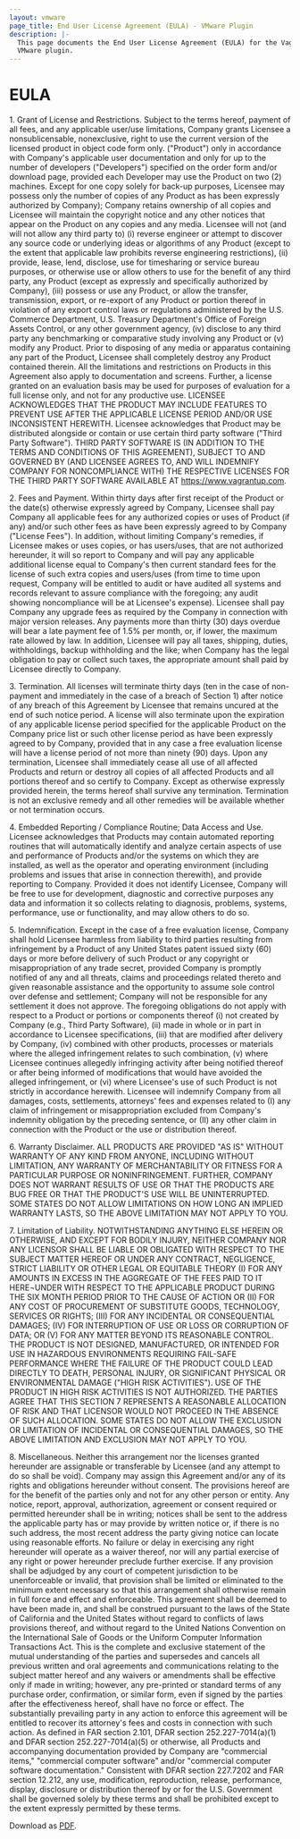```yaml
---
layout: vmware
page_title: End User License Agreement (EULA) - VMware Plugin
description: |-
  This page documents the End User License Agreement (EULA) for the Vagrant
  VMware plugin.
---
```


# EULA

1\. Grant of License and Restrictions. Subject to the terms hereof, payment of all fees, and any applicable user/use limitations, Company grants Licensee a nonsublicensable, nonexclusive, right to use the current version of the licensed product in object code form only. ("Product") only in accordance with Company's applicable user documentation and only for up to the number of developers ("Developers") specified on the order form and/or download page, provided each Developer may use the Product on two (2) machines. Except for one copy solely for back-up purposes, Licensee may possess only the number of copies of any Product as has been expressly authorized by Company); Company retains ownership of all copies and Licensee will maintain the copyright notice and any other notices that appear on the Product on any copies and any media. Licensee will not (and will not allow any third party to) (i) reverse engineer or attempt to discover any source code or underlying ideas or algorithms of any Product (except to the extent that applicable law prohibits reverse engineering restrictions), (ii) provide, lease, lend, disclose, use for timesharing or service bureau purposes, or otherwise use or allow others to use for the benefit of any third party, any Product (except as expressly and specifically authorized by Company), (iii) possess or use any Product, or allow the transfer, transmission, export, or re-export of any Product or portion thereof in violation of any export control laws or regulations administered by the U.S. Commerce Department, U.S. Treasury Department's Office of Foreign Assets Control, or any other government agency, (iv) disclose to any third party any benchmarking or comparative study involving any Product or (v) modify any Product. Prior to disposing of any media or apparatus containing any part of the Product, Licensee shall completely destroy any Product contained therein. All the limitations and restrictions on Products in this Agreement also apply to documentation and screens. Further, a license granted on an evaluation basis may be used for purposes of evaluation for a full license only, and not for any productive use. LICENSEE ACKNOWLEDGES THAT THE PRODUCT MAY INCLUDE FEATURES TO PREVENT USE AFTER THE APPLICABLE LICENSE PERIOD AND/OR USE INCONSISTENT HEREWITH. Licensee acknowledges that Product may be distributed alongside or contain or use certain third party software ("Third Party Software"). THIRD PARTY SOFTWARE IS (IN ADDITION TO THE TERMS AND CONDITIONS OF THIS AGREEMENT), SUBJECT TO AND GOVERNED BY (AND LICENSEE AGREES TO, AND WILL INDEMNIFY COMPANY FOR NONCOMPLIANCE WITH) THE RESPECTIVE LICENSES FOR THE THIRD PARTY SOFTWARE AVAILABLE AT https://www.vagrantup.com.

2\. Fees and Payment. Within thirty days after first receipt of the Product or the date(s) otherwise expressly agreed by Company, Licensee shall pay Company all applicable fees for any authorized copies or uses of Product (if any) and/or such other fees as have been expressly agreed to by Company ("License Fees"). In addition, without limiting Company's remedies, if Licensee makes or uses copies, or has users/uses, that are not authorized hereunder, it will so report to Company and will pay any applicable additional license equal to Company's then current standard fees for the license of such extra copies and users/uses (from time to time upon request, Company will be entitled to audit or have audited all systems and records relevant to assure compliance with the foregoing; any audit showing noncompliance will be at Licensee's expense). Licensee shall pay Company any upgrade fees as required by the Company in connection with major version releases. Any payments more than thirty (30) days overdue will bear a late payment fee of 1.5% per month, or, if lower, the maximum rate allowed by law. In addition, Licensee will pay all taxes, shipping, duties, withholdings, backup withholding and the like; when Company has the legal obligation to pay or collect such taxes, the appropriate amount shall paid by Licensee directly to Company.

3\. Termination. All licenses will terminate thirty days (ten in the case of non-payment and immediately in the case of a breach of Section 1) after notice of any breach of this Agreement by Licensee that remains uncured at the end of such notice period. A license will also terminate upon the expiration of any applicable license period specified for the applicable Product on the Company price list or such other license period as have been expressly agreed to by Company, provided that in any case a free evaluation license will have a license period of not more than ninety (90) days. Upon any termination, Licensee shall immediately cease all use of all affected Products and return or destroy all copies of all affected Products and all portions thereof and so certify to Company. Except as otherwise expressly provided herein, the terms hereof shall survive any termination. Termination is not an exclusive remedy and all other remedies will be available whether or not termination occurs.

4\. Embedded Reporting / Compliance Routine; Data Access and Use. Licensee acknowledges that Products may contain automated reporting routines that will automatically identify and analyze certain aspects of use and performance of Products and/or the systems on which they are installed, as well as the operator and operating environment (including problems and issues that arise in connection therewith), and provide reporting to Company. Provided it does not identify Licensee, Company will be free to use for development, diagnostic and corrective purposes any data and information it so collects relating to diagnosis, problems, systems, performance, use or functionality, and may allow others to do so.

5\. Indemnification. Except in the case of a free evaluation license, Company shall hold Licensee harmless from liability to third parties resulting from infringement by a Product of any United States patent issued sixty (60) days or more before delivery of such Product or any copyright or misappropriation of any trade secret, provided Company is promptly notified of any and all threats, claims and proceedings related thereto and given reasonable assistance and the opportunity to assume sole control over defense and settlement; Company will not be responsible for any settlement it does not approve. The foregoing obligations do not apply with respect to a Product or portions or components thereof (i) not created by Company (e.g., Third Party Software), (ii) made in whole or in part in accordance to Licensee specifications, (iii) that are modified after delivery by Company, (iv) combined with other products, processes or materials where the alleged infringement relates to such combination, (v) where Licensee continues allegedly infringing activity after being notified thereof or after being informed of modifications that would have avoided the alleged infringement, or (vi) where Licensee's use of such Product is not strictly in accordance herewith. Licensee will indemnify Company from all damages, costs, settlements, attorneys' fees and expenses related to (I) any claim of infringement or misappropriation excluded from Company's indemnity obligation by the preceding sentence, or (II) any other claim in connection with the Product or the use or distribution thereof.

6\. Warranty Disclaimer. ALL PRODUCTS ARE PROVIDED "AS IS" WITHOUT WARRANTY OF ANY KIND FROM ANYONE, INCLUDING WITHOUT LIMITATION, ANY WARRANTY OF MERCHANTABILITY OR FITNESS FOR A PARTICULAR PURPOSE OR NONINFRINGEMENT. FURTHER, COMPANY DOES NOT WARRANT RESULTS OF USE OR THAT THE PRODUCTS ARE BUG FREE OR THAT THE PRODUCT'S USE WILL BE UNINTERRUPTED. SOME STATES DO NOT ALLOW LIMITATIONS ON HOW LONG AN IMPLIED WARRANTY LASTS, SO THE ABOVE LIMITATION MAY NOT APPLY TO YOU.

7\. Limitation of Liability. NOTWITHSTANDING ANYTHING ELSE HEREIN OR OTHERWISE, AND EXCEPT FOR BODILY INJURY, NEITHER COMPANY NOR ANY LICENSOR SHALL BE LIABLE OR OBLIGATED WITH RESPECT TO THE SUBJECT MATTER HEREOF OR UNDER ANY CONTRACT, NEGLIGENCE, STRICT LIABILITY OR OTHER LEGAL OR EQUITABLE THEORY (I) FOR ANY AMOUNTS IN EXCESS IN THE AGGREGATE OF THE FEES PAID TO IT HERE¬UNDER WITH RESPECT TO THE APPLICABLE PRODUCT DURING THE SIX MONTH PERIOD PRIOR TO THE CAUSE OF ACTION OR (II) FOR ANY COST OF PROCUREMENT OF SUBSTITUTE GOODS, TECHNOLOGY, SERVICES OR RIGHTS; (III) FOR ANY INCIDENTAL OR CONSEQUENTIAL DAMAGES; (IV) FOR INTERRUPTION OF USE OR LOSS OR CORRUPTION OF DATA; OR (V) FOR ANY MATTER BEYOND ITS REASONABLE CONTROL. THE PRODUCT IS NOT DESIGNED, MANUFACTURED, OR INTENDED FOR USE IN HAZARDOUS ENVIRONMENTS REQUIRING FAIL-SAFE PERFORMANCE WHERE THE FAILURE OF THE PRODUCT COULD LEAD DIRECTLY TO DEATH, PERSONAL INJURY, OR SIGNIFICANT PHYSICAL OR ENVIRONMENTAL DAMAGE ("HIGH RISK ACTIVITIES"). USE OF THE PRODUCT IN HIGH RISK ACTIVITIES IS NOT AUTHORIZED. THE PARTIES AGREE THAT THIS SECTION 7 REPRESENTS A REASONABLE ALLOCATION OF RISK AND THAT LICENSOR WOULD NOT PROCEED IN THE ABSENCE OF SUCH ALLOCATION. SOME STATES DO NOT ALLOW THE EXCLUSION OR LIMITATION OF INCIDENTAL OR CONSEQUENTIAL DAMAGES, SO THE ABOVE LIMITATION AND EXCLUSION MAY NOT APPLY TO YOU.

8\. Miscellaneous. Neither this arrangement nor the licenses granted hereunder are assignable or transferable by Licensee (and any attempt to do so shall be void). Company may assign this Agreement and/or any of its rights and obligations hereunder without consent. The provisions hereof are for the benefit of the parties only and not for any other person or entity. Any notice, report, approval, authorization, agreement or consent required or permitted hereunder shall be in writing; notices shall be sent to the address the applicable party has or may provide by written notice or, if there is no such address, the most recent address the party giving notice can locate using reasonable efforts. No failure or delay in exercising any right hereunder will operate as a waiver thereof, nor will any partial exercise of any right or power hereunder preclude further exercise. If any provision shall be adjudged by any court of competent jurisdiction to be unenforceable or invalid, that provision shall be limited or eliminated to the minimum extent necessary so that this arrangement shall otherwise remain in full force and effect and enforceable. This agreement shall be deemed to have been made in, and shall be construed pursuant to the laws of the State of California and the United States without regard to conflicts of laws provisions thereof, and without regard to the United Nations Convention on the International Sale of Goods or the Uniform Computer Information Transactions Act. This is the complete and exclusive statement of the mutual understanding of the parties and supersedes and cancels all previous written and oral agreements and communications relating to the subject matter hereof and any waivers or amendments shall be effective only if made in writing; however, any pre-printed or standard terms of any purchase order, confirmation, or similar form, even if signed by the parties after the effectiveness hereof, shall have no force or effect. The substantially prevailing party in any action to enforce this agreement will be entitled to recover its attorney's fees and costs in connection with such action. As defined in FAR section 2.101, DFAR section 252.227-7014(a)(1) and DFAR section 252.227-7014(a)(5) or otherwise, all Products and accompanying documentation provided by Company are "commercial items," "commercial computer software" and/or "commercial computer software documentation." Consistent with DFAR section 227.7202 and FAR section 12.212, any use, modification, reproduction, release, performance, display, disclosure or distribution thereof by or for the U.S. Government shall be governed solely by these terms and shall be prohibited except to the extent expressly permitted by these terms.

Download as [PDF](https://s3.amazonaws.com/hc-public/sales/EULA_standalone.pdf).
